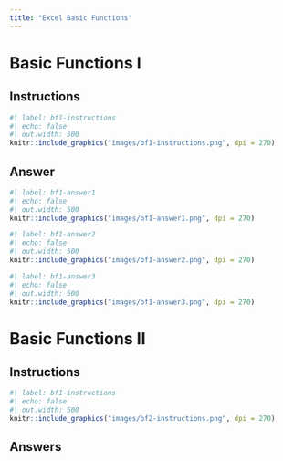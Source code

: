 ```yaml
---
title: "Excel Basic Functions"
---
```


# Basic Functions I

## Instructions

```r
#| label: bf1-instructions
#| echo: false
#| out.width: 500
knitr::include_graphics("images/bf1-instructions.png", dpi = 270)
```

## Answer

```r
#| label: bf1-answer1
#| echo: false
#| out.width: 500
knitr::include_graphics("images/bf1-answer1.png", dpi = 270)
```

```r
#| label: bf1-answer2
#| echo: false
#| out.width: 500
knitr::include_graphics("images/bf1-answer2.png", dpi = 270)
```

```r
#| label: bf1-answer3
#| echo: false
#| out.width: 500
knitr::include_graphics("images/bf1-answer3.png", dpi = 270)
```

# Basic Functions II

## Instructions

```r
#| label: bf1-instructions
#| echo: false
#| out.width: 500
knitr::include_graphics("images/bf2-instructions.png", dpi = 270)
```

## Answers